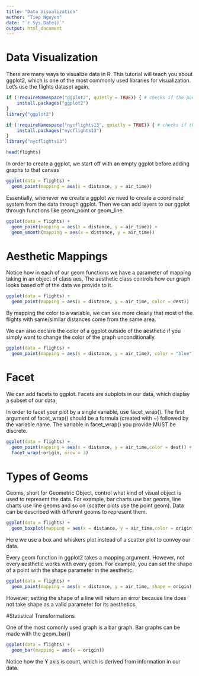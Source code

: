 ```yaml
---
title: "Data Visualization"
author: "Tiep Nguyen"
date: "`r Sys.Date()`"
output: html_document
---
```


# Data Visualization

There are many ways to visualize data in R. This tutorial will teach you about ggplot2, which is one of the most commonly used libraries for visualization. Let's use the flights dataset again.

```r
if (!requireNamespace("ggplot2", quietly = TRUE)) { # checks if the package is in the namespace.
    install.packages("ggplot2")
}
library("ggplot2")

if (!requireNamespace("nycflights13", quietly = TRUE)) { # checks if the package is in the namespace.
    install.packages("nycflights13")
}
library("nycflights13")

head(flights)
```

In order to create a ggplot, we start off with an empty ggplot before adding graphs to that canvas

```r
ggplot(data = flights) +
  geom_point(mapping = aes(x = distance, y = air_time))
```

Essentially, whenever we create a ggplot we need to create a coordinate system from the data through ggplot. Then we can add layers to our ggplot through functions like geom_point or geom_line. 

```r

ggplot(data = flights) +
  geom_point(mapping = aes(x = distance, y = air_time)) +
  geom_smooth(mapping = aes(x = distance, y = air_time))
```

# Aesthetic Mappings

Notice how in each of our geom functions we have a parameter of mapping taking in an object of class aes. The aesthetic class controls how our graph looks based off of the data we provide to it.

```r

ggplot(data = flights) +
  geom_point(mapping = aes(x = distance, y = air_time, color = dest))
```
By mapping the color to a variable, we can see more clearly that most of the flights with same/similar distances come from the same area.

We can also declare the color of a ggplot outside of the aesthetic if you simply want to change the color of the graph unconditionally.

```r

ggplot(data = flights) +
  geom_point(mapping = aes(x = distance, y = air_time), color = "blue")
```
# Facet

We can add facets to ggplot. Facets are subplots in our data, which display a subset of our data. 

In order to facet your plot by a single variable, use facet_wrap(). The first argument of facet_wrap() should be a formula (created with ~) followed by the variable name. The variable in facet_wrap() you provide MUST be discrete.

```r

ggplot(data = flights) +
  geom_point(mapping = aes(x = distance, y = air_time,color = dest)) +
  facet_wrap(~origin, nrow = 3)
```
# Types of Geoms

Geoms, short for Geometric Object, control what kind of visual object is used to represent the data. For example, bar charts use bar geoms, line charts use line geoms and so on (scatter plots use the point geom). Data can be described with different geoms to represent them.

```r
ggplot(data = flights) +
  geom_boxplot(mapping = aes(x = distance, y = air_time,color = origin))
```

Here we use a box and whiskers plot instead of a scatter plot to convey our data.

Every geom function in ggplot2 takes a mapping argument. However, not every aesthetic works with every geom. For example, you can set the shape of a point with the shape parameter in the aesthetic.

``` r
ggplot(data = flights) +
  geom_point(mapping = aes(x = distance, y = air_time, shape = origin), color = "blue")
```

However, setting the shape of a line will return an error because line does not take shape as a valid parameter for its aesthetics.

#Statistical Transformations

One of the most comonly used graph is a bar graph. Bar graphs can be made with the geom_bar()
``` r
ggplot(data = flights) +
  geom_bar(mapping = aes(x = origin))
```

Notice how the Y axis is count, which is derived from information in our data. 